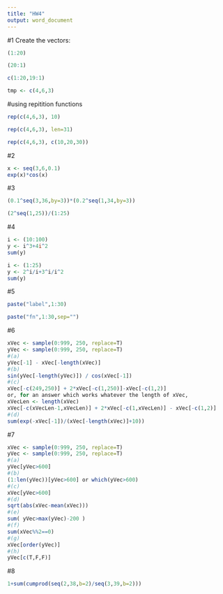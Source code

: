 ```yaml
---
title: "HW4"
output: word_document
---
```

#1 Create	the	vectors:
```R
(1:20)
```

```R
(20:1)
```

```R
c(1:20,19:1)
```

```R
tmp <- c(4,6,3)
```

#using repitition functions
```R
rep(c(4,6,3), 10)
```

```R
rep(c(4,6,3), len=31)
```

```R
rep(c(4,6,3), c(10,20,30))
```

#2 
```R
x <- seq(3,6,0.1)
exp(x)*cos(x)
```

#3
```R
(0.1^seq(3,36,by=3))*(0.2^seq(1,34,by=3))
```

```R
(2^seq(1,25))/(1:25)
```

#4
```R
i <- (10:100)
y <- i^3+4i^2
sum(y)
```

```R
i <- (1:25)
y <- 2^i/i+3^i/i^2
sum(y)
```

#5
```R
paste("label",1:30)
```

```R
paste("fn",1:30,sep="")
```

#6
```R
xVec <- sample(0:999, 250, replace=T)
yVec <- sample(0:999, 250, replace=T)
#(a) 
yVec[-1] - xVec[-length(xVec)]
#(b) 
sin(yVec[-length(yVec)]) / cos(xVec[-1])
#(c) 
xVec[-c(249,250)] + 2*xVec[-c(1,250)]-xVec[-c(1,2)]
or, for an answer which works whatever the length of xVec,
xVecLen <- length(xVec)
xVec[-c(xVecLen-1,xVecLen)] + 2*xVec[-c(1,xVecLen)] - xVec[-c(1,2)]
#(d) 
sum(exp(-xVec[-1])/(xVec[-length(xVec)]+10))
```

#7
```R
xVec <- sample(0:999, 250, replace=T)
yVec <- sample(0:999, 250, replace=T)
#(a) 
yVec[yVec>600]
#(b) 
(1:len(yVec))[yVec>600] or which(yVec>600)
#(c) 
xVec[yVec>600]
#(d) 
sqrt(abs(xVec-mean(xVec)))
#(e) 
sum( yVec>max(yVec)-200 )
#(f) 
sum(xVec%%2==0)
#(g) 
xVec[order(yVec)]
#(h) 
yVec[c(T,F,F)]
```

#8
```R
1+sum(cumprod(seq(2,38,b=2)/seq(3,39,b=2)))
```

